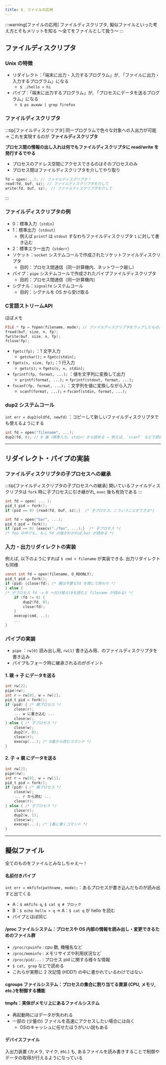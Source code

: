 ```yaml
---
title: 8. ファイルの応用
---
```

:::warning[ファイルの応用]
ファイルディスクリプタ, 擬似ファイルといった考え方とそもメリットを知る 〜全てをファイルとして扱う〜
:::

## ファイルディスクリプタ
### Unix の特徴
- リダイレクト：「端末に出力・入力するプログラム」が, 「ファイルに出力・入力するプログラム」になる
    - `$ ./hello > hi`
- パイプ：「端末に出力するプログラム」が, 「プロセスにデータを送るプログラム」になる
    - `$ ps auxww | grep firefox`

### ファイルディスクリプタ
:::tip[ファイルディスクリプタ]
同一プログラムで色々な対象への入出力が可能 $\rightarrow$ これを実現するのが **ファイルディスクリプタ**

**プロセス間の情報の出し入れは何でもファイルディスクリプタに read/write を発行するでやる**
- プロセスのアドレス空間にアクセスできるのはそのプロセスのみ
- プロセス間はファイルディスクリプタを介してやり取り

```c
fd = open(...); // ファイルディスクリプタ！
read(fd, buf, sz); // ファイルディスクリプタを介して
write(fd, buf, sz);　// ファイルディスクリプタを介して
```
:::

### ファイルディスクリプタの例
- 0：標準入力（`stdin`）
- 1：標準出力（`stdout`）
    - 例えば `printf` は `stdout` すなわちファイルディスクリプタ `1` に対して書き込む
- 2：標準エラー出力（`stderr`）
- ソケット：`socket` システムコールで作成されたソケットファイルディスクリプタ
    - 目的：プロセス間通信（同一計算機内、ネットワーク越し）
- パイプ：`pipe` システムコールで作成されたパイプファイルディスクリプタ
    - 目的：プロセス間通信（同一計算機内）
- シグナル：`signalfd` システムコール
    - 目的：シグナルを OS から受け取る

### C言語ストリームAPI
ほぼメモ
```c
FILE * fp = fopen(filename, mode); // ファイルディスクリプタをラップしたもの。ファイル構造体
fread(buf, size, n, fp);
fwrite(buf, size, n, fp);
fclose(fp);
```
- `fgetc(fp);` ：1 文字入力
    - `getchar();` = `fgetc(stdin);`
- `fgets(s, size, fp);`：1 行入力
    - `gets(s);` = `fgets(s, ∞, stdin);`
- `fprintf(fp, format, ...);` ：値を文字列に変換して出力
    - `printf(format, ...);` = `fprintf(stdout, format, ...);`
- `fscanf(fp, format, ...);` ：文字列を値に変換しながら入力
    - `scanf(format, ...);` = `fscanf(stdin, format, ...);`

### dup2 システムコール
`int err = dup2(oldfd, newfd)` ：コピーして新しいファイルディスクリプタでも使えるようにする

```c
int fd = open("filename", ...);
dup2(fd, 0); // 0 番（標準入力, stdin）から読める → 例えば, `scanf` などで読めるようになる
```

---
## リダイレクト・パイプの実装
### ファイルディスクリプタの子プロセスへの継承
:::tip[ファイルディスクリプタの子プロセスへの継承]
開いているファイルディスクリプタは `fork` 時に子プロセスに引き継がれ, `exec` 後も有効である
:::
```c
int fd = open( ... );
pid_t pid = fork();
if (pid == 0) {read(fd, buf, sz);}  /* 子プロセス。こういうことができる*/
```
```c
int fd = open("bar", ...);
pid_t pid = fork();
if (pid == 0) {execv("./foo", ...);}  /* 子プロセス */
/* foo の中でも, もし fd の値がわかれば,bar が読める */
```

### 入力・出力リダイレクトの実装
例えば, 以下のようにすれば `$ cmd < filename` が実装できる. 出力リダイレクトも同様
```c
const int fd = open(filename, O_RDONLY);
pid_t pid = fork();
if (pid) {close(fd); /* 親は不要なfd を閉じて終わり */
} else {
/* 子プロセス fd -> 0 へ付け替え(0を読むと filename が読める) */
    if (fd != 0) {
        dup2(fd, 0);
        close(fd);
    }
    execvp(cmd, ..);
    ...
}
```

### パイプの実装
- `pipe` ：`rw[0]` 読み出し用, `rw[1]` 書き込み用、のファイルディスクリプタを書き込み
- パイプもフォーク時に継承されるのがポイント
#### 1. 親 $\rightarrow$ 子 にデータを送る
```c
int rw[2];
pipe(rw);
int r = rw[0], w = rw[1];
pid_t pid = fork();
if (pid) { /* 親プロセス */
    close(r);
    ... w に書き込む ...
    close(w);
} else { /* 子プロセス */
    close(w);
    dup2(r, 0);
    close(r);
    execvp(...); /* 0番から読むコマンド */
}
```
#### 2. 子 $\rightarrow$ 親 にデータを送る
```c
int rw[2];
pipe(rw);
int r = rw[0], w = rw[1];
pid_t pid = fork();
if (pid) { /* 親プロセス */
    close(w);
    ... r から読む ...
    close(r);
} else { /* 子プロセス */
    close(r);
    dup2(w, 1);
    close(w);
    execvp(...); /* 1番に書くコマンド */
}
```

---
## 擬似ファイル
全てのものをファイルとみなしちゃえ〜！

#### 名前付きパイプ
`int err = mkfifo(pathname, mode);`：あるプロセスが書き込んだものが読み出すと出てくる
- A：`$ mkfifo q`, `$ cat q # ブロック`
- B：`$ echo hello > q` $\rightarrow$ A：`$ cat q` が hello を読む
- パイプとほぼ同じ

#### /proc ファイルシステム：プロセスや OS 内部の情報を読み出し・変更できるためのファイル群

- `/proc/cpuinfo` : cpu 数, 機種名など
- `/proc/meminfo` : メモリサイズや利用状況など
- `/proc/pid/...` : プロセス pid に関する様々な情報
- `$ cat, grep` などで読める
- これらが実際に 2 次記憶 (HDD?) の中に書かれているわけではない

#### cgroups ファイルシステム：プロセスの集合に割り当てる資源 (CPU, メモリ, etc.)を制御する機能

#### tmpfs：実体がメモリ上にあるファイルシステム
- 再起動時にはデータが失われる
- 一部の (少量の) ファイルを高速にアクセスしたい場合には向く
    - OSのキャッシュに任せたほうがいい説もある

#### デバイスファイル
入出力装置 (カメラ, マイク, etc.) も, あるファイルを読み書きすることで制御やデータの取得が行えるようになっている